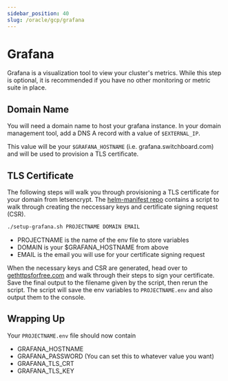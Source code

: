 ```yaml
---
sidebar_position: 40
slug: /oracle/gcp/grafana
---
```


# Grafana

Grafana is a visualization tool to view your cluster's metrics. While this step is optional, it is recommended if you have no other monitoring or metric suite in place.

## Domain Name

You will need a domain name to host your grafana instance. In your domain management tool, add a DNS A record with a value of `$EXTERNAL_IP`.

This value will be your `$GRAFANA_HOSTNAME` (i.e. grafana.switchboard.com) and will be used to provision a TLS certificate.

## TLS Certificate

The following steps will walk you through provisioning a TLS certificate for your domain from letsencrypt. The [helm-manifest repo](https://github.com/switchboard-xyz/helm-manifests) contains a script to walk through creating the neccessary keys and certificate signing request (CSR).

```bash
./setup-grafana.sh PROJECTNAME DOMAIN EMAIL
```

- PROJECTNAME is the name of the env file to store variables
- DOMAIN is your $GRAFANA_HOSTNAME from above
- EMAIL is the email you will use for your certificate signing request

When the necessary keys and CSR are generated, head over to [gethttpsforfree.com](https://gethttpsforfree.com.com) and walk through their steps to sign your certificate. Save the final output to the filename given by the script, then rerun the script. The script will save the env variables to `PROJECTNAME.env` and also output them to the console.

## Wrapping Up

Your `PROJECTNAME.env` file should now contain

- GRAFANA_HOSTNAME
- GRAFANA_PASSWORD (You can set this to whatever value you want)
- GRAFANA_TLS_CRT
- GRAFANA_TLS_KEY
